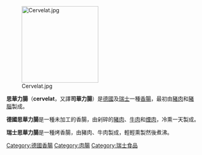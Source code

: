 {{Unreferenced |time=2010-10-15T16:12:47+00:00 }}
[[File:Cervelat.jpg|200px]]

'''思華力腸'''（'''cervelat'''，又譯'''司華力腸'''）是[[德國|德國]]及[[瑞士|瑞士]]一種[[香腸|香腸]]，最初由[[豬肉|豬肉]]和[[豬腦|豬腦]]製成。

'''德國思華力腸'''是一種未加工的香腸，由剁碎的[[豬肉|豬肉]]、[[牛肉|牛肉]]和[[煙肉|煙肉]]，冷熏一天製成。

'''瑞士思華力腸'''是一種烤香腸，由豬肉、牛肉製成，輕輕熏製然後煮沸。

{{食品小作品}}

[[Category:德國香腸|Category:德國香腸]]
[[Category:肉腸|Category:肉腸]]
[[Category:瑞士食品|Category:瑞士食品]]